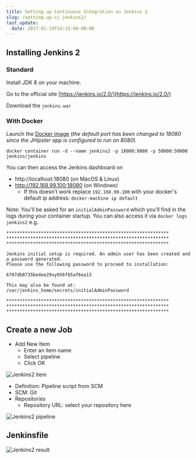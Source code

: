 ```yaml
---
title: Setting up Continuous Integration on Jenkins 2
slug: /setting-up-ci-jenkins2/
last_update:
  date: 2017-01-19T14:15:00-00:00
---
```


## Installing Jenkins 2

### Standard

Install JDK 8 on your machine.

Go to the official site [https://jenkins.io/2.0/](https://jenkins.io/2.0/)

Download the `jenkins.war`

### With Docker

Launch the [Docker image](https://hub.docker.com/r/jenkins/jenkins) 
(_the default port has been changed to 18080 since the JHipster app is configured to run on 8080_)

```shell
docker container run -d --name jenkins2 -p 18080:8080 -p 50000:50000 jenkins/jenkins
```

You can then access the Jenkins dashboard on 
- http://localhost:18080 (on MacOS & Linux)
- http://192.168.99.100:18080 (on Windows)
  - If this doesn't work replace `192.168.99.100` with your docker's default ip address: `docker-machine ip default`

Note: You'll be asked for an `initialAdminPassword` which you'll find in the logs during your container startup.
You can also access it via `docker logs jenkins2`
e.g.

```
*************************************************************
*************************************************************
*************************************************************

Jenkins initial setup is required. An admin user has been created and a password generated.
Please use the following password to proceed to installation:

6707db8735be4ee29xy056f65af6ea13

This may also be found at: /var/jenkins_home/secrets/initialAdminPassword

*************************************************************
*************************************************************
*************************************************************
```


## Create a new Job

- Add New Item
  - Enter an item name
  - Select pipeline
  - Click OK

![Jenkins2 item](/images/jenkins2_add_item.png)

- Definition: Pipeline script from SCM
- SCM: Git
- Repositories
  - Repository URL: select your repository here

![Jenkins2 pipeline](/images/jenkins2_pipeline.png)


## Jenkinsfile

![Jenkins2 result](/images/jenkins2_result.png)

